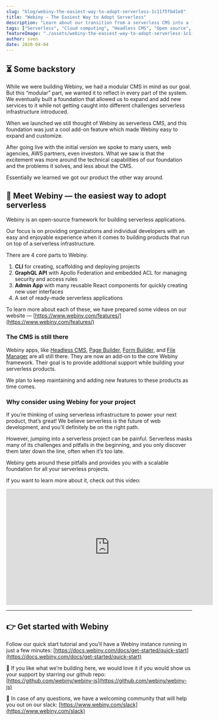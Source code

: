 ```yaml
---
slug: "blog/webiny-the-easiest-way-to-adopt-serverless-1c11f5fbd1e8"
title: "Webiny — The Easiest Way to Adopt Serverless"
description: "Learn about our transition from a serverless CMS into a framework for building serverless applications. P.S. We’ve also updated our website."
tags: ["Serverless", "Cloud computing", "Headless CMS", "Open source", "Javascript"]
featureImage: "./assets/webiny-the-easiest-way-to-adopt-serverless-1c11f5fbd1e8/max-4800-1pBWn6Syod5AVZUkpB1DCaQ.png"
author: sven
date: 2020-04-04
---
```


## ⏳ Some backstory

While we were building Webiny, we had a modular CMS in mind as our goal. But this “modular” part, we wanted it to reflect in every part of the system. We eventually built a foundation that allowed us to expand and add new services to it while not getting caught into different challenges serverless infrastructure introduced.

When we launched we still thought of Webiny as serverless CMS, and this foundation was just a cool add-on feature which made Webiny easy to expand and customize.

After going live with the initial version we spoke to many users, web agencies, AWS partners, even investors. What we saw is that the excitement was more around the technical capabilities of our foundation and the problems it solves, and less about the CMS.

Essentially we learned we got our product the other way around.

## 👋 Meet Webiny — the easiest way to adopt serverless

Webiny is an open-source framework for building serverless applications.

Our focus is on providing organizations and individual developers with an easy and enjoyable experience when it comes to building products that run on top of a serverless infrastructure.

There are 4 core parts to Webiny.

1. **CLI** for creating, scaffolding and deploying projects
2. **GraphQL API** with Apollo Federation and embedded ACL for managing security and access rules
3. **Admin App** with many reusable React components for quickly creating new user interfaces
4. A set of ready-made serverless applications

To learn more about each of these, we have prepared some videos on our website — [https://www.webiny.com/features/](https://www.webiny.com/features/)

### The CMS is still there

Webiny apps, like [Headless CMS](https://www.webiny.com/serverless-app/headless-cms), [Page Builder](https://www.webiny.com/serverless-app/page-builder), [Form Builder](https://www.webiny.com/serverless-app/form-builder), and [File Manager](https://www.webiny.com/serverless-app/file-manager) are all still there. They are now an add-on to the core Webiny framework. Their goal is to provide additional support while building your serverless products.

We plan to keep maintaining and adding new features to these products as time comes.

### Why consider using Webiny for your project

If you’re thinking of using serverless infrastructure to power your next product, that’s great! We believe serverless is the future of web development, and you’ll definitely be on the right path.

However, jumping into a serverless project can be painful. Serverless masks many of its challenges and pitfalls in the beginning, and you only discover them later down the line, often when it’s too late.

Webiny gets around these pitfalls and provides you with a scalable foundation for all your serverless projects.

If you want to learn more about it, check out this video:

<iframe width="560" height="315" src="https://www.youtube.com/embed/odotdrOOvJE" frameborder="0" allow="accelerometer; autoplay; clipboard-write; encrypted-media; gyroscope; picture-in-picture" allowfullscreen></iframe>

---

## 👉 Get started with Webiny

Follow our quick start tutorial and you’ll have a Webiny instance running in just a few minutes: [https://docs.webiny.com/docs/get-started/quick-start](https://docs.webiny.com/docs/get-started/quick-start)

🤩 If you like what we’re building here, we would love it if you would show us your support by starring our github repo: [https://github.com/webiny/webiny-js](https://github.com/webiny/webiny-js)

💬 In case of any questions, we have a welcoming community that will help you out on our slack: [https://www.webiny.com/slack](https://www.webiny.com/slack)

